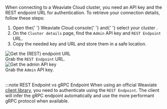 When connecting to a Weaviate Cloud cluster, you need an API key and the REST endpoint URL for authentication. 
To retrieve your connection details, follow these steps:


<div class="row">
  <ol>
    <li>
      Open the{' '}
      <Link to="https://console.weaviate.cloud">Weaviate Cloud console</Link>{' '}
      and{' '}
      <Link to="/developers/wcs/manage-clusters/status#select-your-cluster">
        select your cluster
      </Link>
      .
    </li>
    <li>
      On the <code>Cluster details</code> page, find the <code>Admin</code> API
      key and <code>REST Endpoint</code> URL.
    </li>
    <li>Copy the needed key and URL and store them in a safe location.</li>
  </ol>
</div>


<div class="row">
  <div class="col col--6">
    <div class="card-demo">
      <div class="card">
        <div class="card__image">
          <img src={WCDClusterURL} alt="Get the (REST) endpoint URL" />
        </div>
        <div class="card__body">
          Grab the <code>REST Endpoint</code> URL.
        </div>
      </div>
    </div>
  </div>
  <div class="col col--6">
    <div class="card-demo">
      <div class="card">
        <div class="card__image">
          <img src={WCDClusterAdminKey} alt="Get the admin API key" />
        </div>
        <div class="card__body">
          Grab the <code>Admin</code> API key.
        </div>
      </div>
    </div>
  </div>
</div>
<br />

:::note REST Endpoint vs gRPC Endpoint
When using an official Weaviate [client library](/developers/weaviate/client-libraries), you need to authenticate using the `REST Endpoint`. The client will infer the gRPC endpoint automatically and use the more performant gRPC protocol when available.
